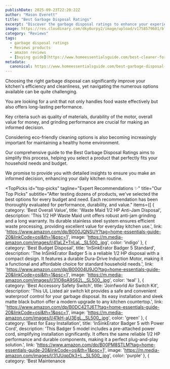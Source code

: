 ```yaml
---
publishDate: 2025-09-23T22:20:22Z
author: "Mason Everett"
title: "Best Garbage Disposal Ratings"
excerpt: "Discover the garbage disposal ratings to enhance your experience. Find top solutions based on thorough testing and reviews."
image: https://res.cloudinary.com/dky6urpy2/image/upload/v1758579601/blog_image_1758579600_ow0cxm.webp
category: "Reviews"
tags:
  - garbage disposal ratings
  - Reviews products
  - amazon reviews
  - [buying guide](https://www.homeessentialsguide.com/best-cleaner-for-garbage-disposal)
metadata:
  canonical: https://www.homeessentialsguide.com/best-garbage-disposal-ratings
---
```



<p>Choosing the right garbage disposal can significantly improve your kitchen's efficiency and cleanliness, yet navigating the numerous options available can be quite challenging.</p>
<p>You are looking for a unit that not only handles food waste effectively but also offers long-lasting performance.</p>
<p>Key criteria such as quality of materials, durability of the motor, overall value for money, and grinding performance are crucial for making an informed decision.</p>
<p>Considering eco-friendly cleaning options is also becoming increasingly important for maintaining a healthy home environment.</p>
<p>Our comprehensive guide to the Best Garbage Disposal Ratings aims to simplify this process, helping you select a product that perfectly fits your household needs and budget.</p>
<p>We promise to provide you with detailed insights to ensure you make an informed decision, enhancing your daily kitchen routine.</p>

<TopPicks
  id="top-picks"
  tagline="Expert Recommendations ✨"
  title="Our Top Picks"
  subtitle="After testing dozens of products, we've selected the best options for every budget and need. Each recommendation has been thoroughly evaluated for performance, durability, and value."
  items={[
    {
      category: 'Best Overall Value',
      title: 'Waste Maid 1/2 HP Anti-Jam Disposal',
      description: 'This 1/2 HP Waste Maid unit offers robust anti-jam grinding and a long warranty. Its durable stainless steel system ensures efficient waste processing, providing excellent value for everyday kitchen use.',
      link: 'https://www.amazon.com/dp/B000JQNSUY?tag=home-essentials-guide-20&linkCode=osi&th=1&psc=1',
      image: 'https://m.media-amazon.com/images/I/41aLZ+TnLaL._SL500_.jpg',
      color: 'indigo'
    },
    {
      category: 'Best Budget Disposal',
      title: 'InSinkErator Badger 5 Standard',
      description: 'The InSinkErator Badger 5 is a reliable 1/2 HP disposal with a compact design. It features a durable Dura-Drive Induction Motor, making it a functional and affordable choice for standard household needs.',
      link: 'https://www.amazon.com/dp/B00004U9JO?tag=home-essentials-guide-20&linkCode=osi&th=1&psc=1',
      image: 'https://m.media-amazon.com/images/I/31O8qA9S62L._SL500_.jpg',
      color: 'teal'
    },
    {
      category: 'Best Accessory Safety Switch',
      title: 'Joinfworld Air Switch Kit',
      description: 'This UL Listed air switch kit provides a safe and convenient waterproof control for your garbage disposal. Its easy installation and sleek matte black button offer a modern upgrade to any kitchen countertop.',
      link: 'https://www.amazon.com/dp/B0DC42TJ6T?tag=home-essentials-guide-20&linkCode=osi&th=1&psc=1',
      image: 'https://m.media-amazon.com/images/I/41kH-aU3EgL._SL500_.jpg',
      color: 'green'
    },
    {
      category: 'Best for Easy Installation',
      title: 'InSinkErator Badger 5 with Power Cord',
      description: 'This Badger 5 model includes a pre-attached power cord, simplifying installation significantly. It offers the same reliable 1/2 HP performance and durable components, making it a perfect plug-and-play solution.',
      link: 'https://www.amazon.com/dp/B00PM8STLM?tag=home-essentials-guide-20&linkCode=osi&th=1&psc=1',
      image: 'https://m.media-amazon.com/images/I/31JUqpDk3+L._SL500_.jpg',
      color: 'purple'
    },
    {
      category: 'Best Maintenance